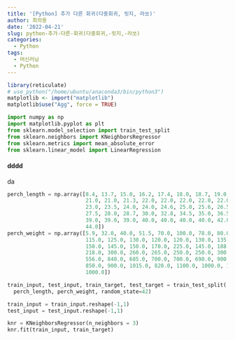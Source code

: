 ```yaml
---
title: '[Python] 추가 다른 회귀(다중회귀, 릿지, 라쏘)'
author: 최의용
date: '2022-04-21'
slug: python-추가-다른-회귀(다중회귀,-릿지,-라쏘)
categories:
  - Python
tags:
  - 머신러닝
  - Python
---
```


```r
library(reticulate)
# use_python("/home/ubuntu/anaconda3/bin/python3")
matplotlib <- import("matplotlib")
matplotlib$use("Agg", force = TRUE)
```



```python
import numpy as np
import matplotlib.pyplot as plt
from sklearn.model_selection import train_test_split
from sklearn.neighbors import KNeighborsRegressor
from sklearn.metrics import mean_absolute_error
from sklearn.linear_model import LinearRegression
```

####  dddd
da

```python
perch_length = np.array([8.4, 13.7, 15.0, 16.2, 17.4, 18.0, 18.7, 19.0, 19.6, 20.0, 21.0,
                         21.0, 21.0, 21.3, 22.0, 22.0, 22.0, 22.0, 22.0, 22.5, 22.5, 22.7,
                         23.0, 23.5, 24.0, 24.0, 24.6, 25.0, 25.6, 26.5, 27.3, 27.5, 27.5,
                         27.5, 28.0, 28.7, 30.0, 32.8, 34.5, 35.0, 36.5, 36.0, 37.0, 37.0,
                         39.0, 39.0, 39.0, 40.0, 40.0, 40.0, 40.0, 42.0, 43.0, 43.0, 43.5,
                         44.0])
perch_weight = np.array([5.9, 32.0, 40.0, 51.5, 70.0, 100.0, 78.0, 80.0, 85.0, 85.0, 110.0,
                         115.0, 125.0, 130.0, 120.0, 120.0, 130.0, 135.0, 110.0, 130.0,
                         150.0, 145.0, 150.0, 170.0, 225.0, 145.0, 188.0, 180.0, 197.0,
                         218.0, 300.0, 260.0, 265.0, 250.0, 250.0, 300.0, 320.0, 514.0,
                         556.0, 840.0, 685.0, 700.0, 700.0, 690.0, 900.0, 650.0, 820.0,
                         850.0, 900.0, 1015.0, 820.0, 1100.0, 1000.0, 1100.0, 1000.0,
                         1000.0])

train_input, test_input, train_target, test_target = train_test_split(
  perch_length, perch_weight, random_state=42)

train_input = train_input.reshape(-1,1)
test_input = test_input.reshape(-1,1)

knr = KNeighborsRegressor(n_neighbors = 3)
knr.fit(train_input, train_target)
```